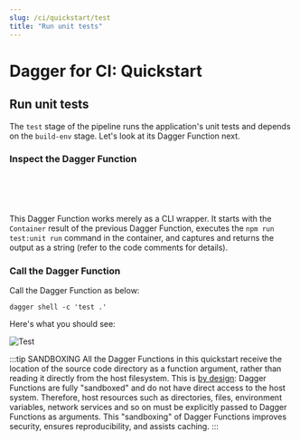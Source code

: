 ```yaml
---
slug: /ci/quickstart/test
title: "Run unit tests"
---
```


# Dagger for CI: Quickstart

## Run unit tests

The `test` stage of the pipeline runs the application's unit tests and depends on the `build-env` stage. Let's look at its Dagger Function next.

### Inspect the Dagger Function

<Tabs groupId="language">
<TabItem value="Go">

```go file=./snippets/test/go/main.go
```

</TabItem>
<TabItem value="Python">

```python file=./snippets/test/python/__init__.py
```

</TabItem>
<TabItem value="TypeScript">

```typescript file=./snippets/test/typescript/index.ts
```

</TabItem>
<TabItem value="PHP">

```php file=./snippets/test/php/src/HelloDagger.php
```

</TabItem>
<TabItem value="Java">

```java file=./snippets/test/java/src/main/java/io/dagger/modules/hellodagger/HelloDagger.java
```

</TabItem>
</Tabs>

This Dagger Function works merely as a CLI wrapper. It starts with the `Container` result of the previous Dagger Function, executes the `npm run test:unit run` command in the container, and captures and returns the output as a string (refer to the code comments for details).

### Call the Dagger Function

Call the Dagger Function as below:

```shell
dagger shell -c 'test .'
```

Here's what you should see:

![Test](/img/current_docs/quickstart/test.gif)

:::tip SANDBOXING
All the Dagger Functions in this quickstart receive the location of the source code directory as a function argument, rather than reading it directly from the host filesystem. This is [by design](../../api/arguments.mdx): Dagger Functions are fully "sandboxed" and do not have direct access to the host system. Therefore, host resources such as directories, files, environment variables, network services and so on must be explicitly passed to Dagger Functions as arguments. This "sandboxing" of Dagger Functions improves security, ensures reproducibility, and assists caching.
:::
